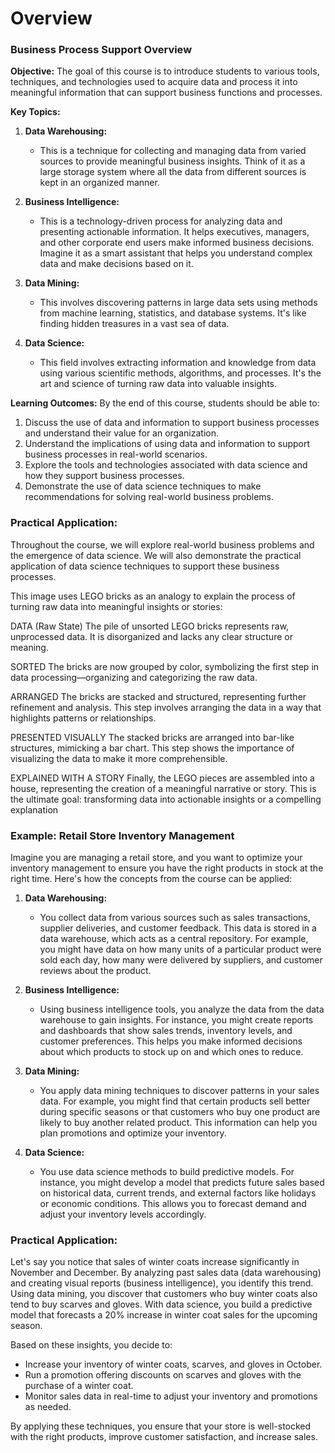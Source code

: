# Overview

### Business Process Support Overview

**Objective:**
The goal of this course is to introduce students to various tools, techniques, and technologies used to acquire data and process it into meaningful information that can support business functions and processes.

**Key Topics:**
1. **Data Warehousing:**
   - This is a technique for collecting and managing data from varied sources to provide meaningful business insights. Think of it as a large storage system where all the data from different sources is kept in an organized manner.

2. **Business Intelligence:**
   - This is a technology-driven process for analyzing data and presenting actionable information. It helps executives, managers, and other corporate end users make informed business decisions. Imagine it as a smart assistant that helps you understand complex data and make decisions based on it.

3. **Data Mining:**
   - This involves discovering patterns in large data sets using methods from machine learning, statistics, and database systems. It's like finding hidden treasures in a vast sea of data.

4. **Data Science:**
   - This field involves extracting information and knowledge from data using various scientific methods, algorithms, and processes. It's the art and science of turning raw data into valuable insights.

**Learning Outcomes:**
By the end of this course, students should be able to:
1. Discuss the use of data and information to support business processes and understand their value for an organization.
2. Understand the implications of using data and information to support business processes in real-world scenarios.
3. Explore the tools and technologies associated with data science and how they support business processes.
4. Demonstrate the use of data science techniques to make recommendations for solving real-world business problems.

### Practical Application:
Throughout the course, we will explore real-world business problems and the emergence of data science. We will also demonstrate the practical application of data science techniques to support these business processes.

This image uses LEGO bricks as an analogy to explain the process of turning raw data into meaningful insights or stories:

DATA (Raw State)
The pile of unsorted LEGO bricks represents raw, unprocessed data. It is disorganized and lacks any clear structure or meaning.

SORTED
The bricks are now grouped by color, symbolizing the first step in data processing—organizing and categorizing the raw data.

ARRANGED
The bricks are stacked and structured, representing further refinement and analysis. This step involves arranging the data in a way that highlights patterns or relationships.

PRESENTED VISUALLY
The stacked bricks are arranged into bar-like structures, mimicking a bar chart. This step shows the importance of visualizing the data to make it more comprehensible.

EXPLAINED WITH A STORY
Finally, the LEGO pieces are assembled into a house, representing the creation of a meaningful narrative or story. This is the ultimate goal: transforming data into actionable insights or a compelling explanation



### Example: Retail Store Inventory Management

Imagine you are managing a retail store, and you want to optimize your inventory management to ensure you have the right products in stock at the right time. Here's how the concepts from the course can be applied:

1. **Data Warehousing:**
   - You collect data from various sources such as sales transactions, supplier deliveries, and customer feedback. This data is stored in a data warehouse, which acts as a central repository. For example, you might have data on how many units of a particular product were sold each day, how many were delivered by suppliers, and customer reviews about the product.

2. **Business Intelligence:**
   - Using business intelligence tools, you analyze the data from the data warehouse to gain insights. For instance, you might create reports and dashboards that show sales trends, inventory levels, and customer preferences. This helps you make informed decisions about which products to stock up on and which ones to reduce.

3. **Data Mining:**
   - You apply data mining techniques to discover patterns in your sales data. For example, you might find that certain products sell better during specific seasons or that customers who buy one product are likely to buy another related product. This information can help you plan promotions and optimize your inventory.

4. **Data Science:**
   - You use data science methods to build predictive models. For instance, you might develop a model that predicts future sales based on historical data, current trends, and external factors like holidays or economic conditions. This allows you to forecast demand and adjust your inventory levels accordingly.

### Practical Application:
Let's say you notice that sales of winter coats increase significantly in November and December. By analyzing past sales data (data warehousing) and creating visual reports (business intelligence), you identify this trend. Using data mining, you discover that customers who buy winter coats also tend to buy scarves and gloves. With data science, you build a predictive model that forecasts a 20% increase in winter coat sales for the upcoming season.

Based on these insights, you decide to:
- Increase your inventory of winter coats, scarves, and gloves in October.
- Run a promotion offering discounts on scarves and gloves with the purchase of a winter coat.
- Monitor sales data in real-time to adjust your inventory and promotions as needed.

By applying these techniques, you ensure that your store is well-stocked with the right products, improve customer satisfaction, and increase sales.
